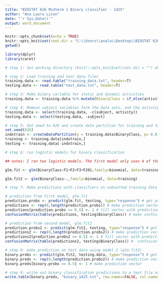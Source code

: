 ---
title: "BIOSTAT 626 Midterm 1 Binary classifier - 1425"
author: "Ana Laura Licon"
date: "`r Sys.Date()`"
output: word_document
---

```{r setup, include=FALSE}
knitr::opts_chunk$set(echo = TRUE)
knitr::opts_knit$set(root.dir = "C:\\Users\\anala\\Desktop\\BIOSTAT 626")
getwd()
```

```{r}
library(dplyr)
library(caret)

# step 1: Set working directory (knitr::opts_knit$set(root.dir = "") where testing and training files are saved.

# step 2: Load training and test data files
training.data <- read.table("training_data.txt", header=T)
testing.data <- read.table("test_data.txt", header=T)

# step 3: Make binary variable for static and dynamic activities
training.data <- training.data %>% mutate(BinaryClass = if_else(activity < 4 , 1, 0))

# step 4: Remove subject variables form the data sets, and the activity variable from the training data as I use the BinaryClass variable created in the last step
training.data <- select(training.data, -c(subject, activity))
testing.data <- select(testing.data, -subject)

# step 5: Set seed to 626 and create data partition for training and testing the binary classifier. 
set.seed(626)
indxtrain <- createDataPartition(y = training.data$BinaryClass, p= 0.8, list = FALSE) 
training <- training.data[indxtrain,]
testing <- training.data[-indxtrain,]

# step 6: run logistic models for binary classification 

## notes: I ran two logistic models. The first model only uses 4 of the 561 features, and the second model uses all given 561 features. The second model will give a perfect classification, but it will return an error due to multicollinearity. This is a problem of over-fitting  due to linear dependence of the features because the model is using variables all calculated from the time and frequency domain data of the sensors. In contrast, the first model returns a classifier with about 95% accuracy, using less than 1% of the given features and no issues with over fitting. The only way to be competitive on the leader board was to use the second model

glm.fit <- glm(BinaryClass~F1+F2+F3+F201,family=binomial, data=training)

glm.fit2 <- glm(BinaryClass~.,family=binomial, data=training)

# step 7: Make predictions with classifiers on subsetted training data to verify accuracy of classification

# prediction from first model, glm.fit
prediction.probs <- predict(glm.fit, testing, type="response") # get prediction probabilities 
predictions <- rep(0,length(prediction.probs)) # make prediction vector
predictions[prediction.probs >= 0.5] <- 1 # fill vector with predictions based on calculated probabilities
confusionMatrix(table(predictions, testing$BinaryClass)) # make confusion matrix to check accuracy of classification

# prediction from second model, glm.fit2
prediction.probs2 <- predict(glm.fit2, testing, type="response") # get prediction probabilities
predictions2 <- rep(0,length(prediction.probs2)) # make prediction vector
predictions2[prediction.probs2 >= 0.5] <- 1 # fill vector with predictions based on calculated probabilities
confusionMatrix(table(predictions2, testing$BinaryClass)) #  confusion matrix to check accuracy of classification

# step 8: make prediction on test data using model 2 (glm.fit2)
binary.probs <- predict(glm.fit2, testing.data, type="response") # get prediction probabilities
binary.preds <- rep(0,length(prediction.probs2)) # make prediction vector
binary.preds[binary.probs >= 0.5] <- 1 # make prediction vector

# step 9: write out binary classification predictions to a text file named ```binary_1425.txt```
write.table(binary.preds, "binary_1425.txt", row.names=FALSE, col.names=FALSE, quote = F)

```

